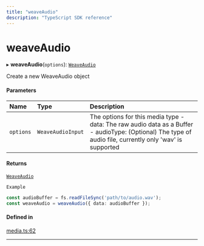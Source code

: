 ```yaml
---
title: "weaveAudio"
description: "TypeScript SDK reference"
---
```


# weaveAudio

▸ **weaveAudio**(`options`): [`WeaveAudio`](../interfaces/WeaveAudio)

Create a new WeaveAudio object

#### Parameters

| Name | Type | Description |
| :------ | :------ | :------ |
| `options` | `WeaveAudioInput` | The options for this media type - data: The raw audio data as a Buffer - audioType: (Optional) The type of audio file, currently only 'wav' is supported |

#### Returns

[`WeaveAudio`](../interfaces/WeaveAudio)

`Example`

```typescript lines
const audioBuffer = fs.readFileSync('path/to/audio.wav');
const weaveAudio = weaveAudio({ data: audioBuffer });
```

#### Defined in

[media.ts:62](https://github.com/wandb/weave/blob/b1d9129c93572ba073682dba39c7e414a0627f7e/sdks/node/src/media.ts#L62)

___
